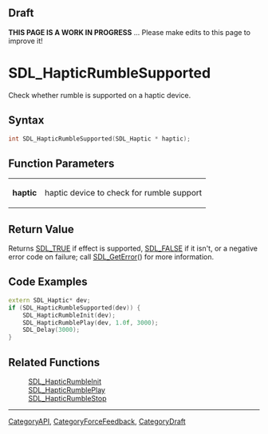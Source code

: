 
== Draft ==

'''THIS PAGE IS A WORK IN PROGRESS''' ... Please make edits to this page to improve it!
= SDL_HapticRumbleSupported =

Check whether rumble is supported on a haptic device.

== Syntax ==

<syntaxhighlight lang='c'>
int SDL_HapticRumbleSupported(SDL_Haptic * haptic);
</syntaxhighlight>

== Function Parameters ==

{|
|'''haptic'''
|haptic device to check for rumble support
|}

== Return Value ==

Returns [[SDL_TRUE]] if effect is supported, [[SDL_FALSE]] if it isn't, or
a negative error code on failure; call [[SDL_GetError]]() for more
information.

== Code Examples ==

<syntaxhighlight lang='c++'>
extern SDL_Haptic* dev;
if (SDL_HapticRumbleSupported(dev)) {
    SDL_HapticRumbleInit(dev);
    SDL_HapticRumblePlay(dev, 1.0f, 3000);
    SDL_Delay(3000);
}
</syntaxhighlight>

== Related Functions ==

:[[SDL_HapticRumbleInit]]
:[[SDL_HapticRumblePlay]]
:[[SDL_HapticRumbleStop]]

----
[[CategoryAPI]], [[CategoryForceFeedback]], [[CategoryDraft]]


